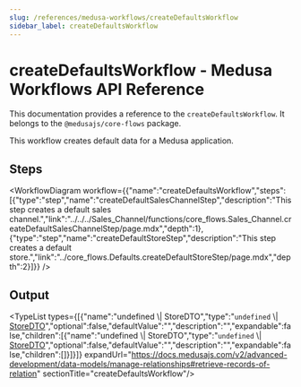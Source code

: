 ```yaml
---
slug: /references/medusa-workflows/createDefaultsWorkflow
sidebar_label: createDefaultsWorkflow
---
```



# createDefaultsWorkflow - Medusa Workflows API Reference

This documentation provides a reference to the `createDefaultsWorkflow`. It belongs to the `@medusajs/core-flows` package.

This workflow creates default data for a Medusa application.

## Steps

<WorkflowDiagram workflow={{"name":"createDefaultsWorkflow","steps":[{"type":"step","name":"createDefaultSalesChannelStep","description":"This step creates a default sales channel.","link":"../../../Sales_Channel/functions/core_flows.Sales_Channel.createDefaultSalesChannelStep/page.mdx","depth":1},{"type":"step","name":"createDefaultStoreStep","description":"This step creates a default store.","link":"../core_flows.Defaults.createDefaultStoreStep/page.mdx","depth":2}]}} />

## Output

<TypeList types={[{"name":"undefined \\| StoreDTO","type":"`undefined` \\| [StoreDTO](../../../../store/interfaces/store.StoreDTO/page.mdx)","optional":false,"defaultValue":"","description":"","expandable":false,"children":[{"name":"undefined \\| StoreDTO","type":"`undefined` \\| [StoreDTO](../../../../store/interfaces/store.StoreDTO/page.mdx)","optional":false,"defaultValue":"","description":"","expandable":false,"children":[]}]}]} expandUrl="https://docs.medusajs.com/v2/advanced-development/data-models/manage-relationships#retrieve-records-of-relation" sectionTitle="createDefaultsWorkflow"/>
